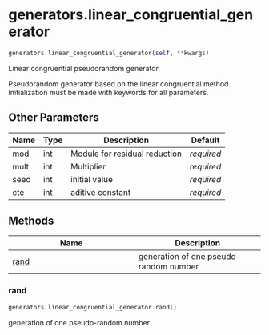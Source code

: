 # generators.linear_congruential_generator { #sim_2024.generators.linear_congruential_generator }

```python
generators.linear_congruential_generator(self, **kwargs)
```

Linear congruential pseudorandom generator.

Pseudorandom generator based on the linear congruential method.
Initialization must be made with keywords for all parameters.

## Other Parameters {.doc-section .doc-section-other-parameters}

| Name   | Type   | Description                   | Default    |
|--------|--------|-------------------------------|------------|
| mod    | int    | Module for residual reduction | _required_ |
| mult   | int    | Multiplier                    | _required_ |
| seed   | int    | initial value                 | _required_ |
| cte    | int    | aditive constant              | _required_ |

## Methods

| Name | Description |
| --- | --- |
| [rand](#sim_2024.generators.linear_congruential_generator.rand) | generation of one pseudo-random number |

### rand { #sim_2024.generators.linear_congruential_generator.rand }

```python
generators.linear_congruential_generator.rand()
```

generation of one pseudo-random number